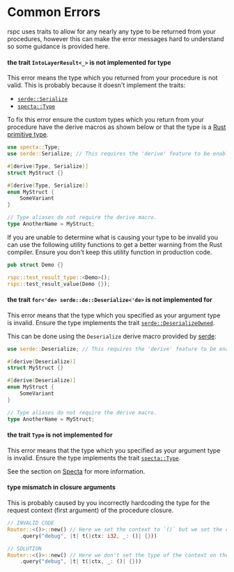 # Common Errors

rspc uses traits to allow for any nearly any type to be returned from your procedures, however this can make the error messages hard to understand so some guidance is provided here.

#### the trait `IntoLayerResult<_>` is not implemented for type

This error means the type which you returned from your procedure is not valid. This is probably because it doesn't implement the traits:

- [`serde::Serialize`](https://docs.rs/serde/latest/serde/trait.Serialize.html)
- [`specta::Type`](https://docs.rs/specta/latest/specta/trait.Type.html)

To fix this error ensure the custom types which you return from your procedure have the derive macros as shown below or that the type is a 
[Rust primitive type](https://doc.rust-lang.org/book/ch03-02-data-types.html).

```rs copy filename="src/main.rs"
use specta::Type;
use serde::Serialize; // This requires the 'derive' feature to be enabled.

#[derive(Type, Serialize)]
struct MyStruct {}

#[derive(Type, Serialize)]
enum MyStruct {
    SomeVariant
}

// Type aliases do not require the derive macro.
type AnotherName = MyStruct;
```

If you are unable to determine what is causing your type to be invalid you can use the following utility functions to get a better warning from the Rust compiler. Ensure you don't keep this utility function in production code.

```rs copy filename="src/main.rs"
pub struct Demo {}

rspc::test_result_type::<Demo>();
rspc::test_result_value(Demo {});
```

#### the trait `for<'de> serde::de::Deserialize<'de>` is not implemented for

This error means that the type which you specified as your argument type is invalid. Ensure the type implements the trait [`serde::DeserializeOwned`](https://docs.rs/serde/latest/serde/de/trait.DeserializeOwned.html).

This can be done using the `Deserialize` derive macro provided by [serde](https://serde.rs/derive.html):

```rs copy filename="src/main.rs"
use serde::Deserialize; // This requires the 'derive' feature to be enabled.

#[derive(Deserialize)]
struct MyStruct {}

#[derive(Deserialize)]
enum MyStruct {
    SomeVariant
}

// Type aliases do not require the derive macro.
type AnotherName = MyStruct;
```

#### the trait `Type` is not implemented for

This error means that the type which you specified as your argument type is invalid.
Ensure the type implements the trait [`specta::Type`](https://docs.rs/specta/latest/specta/trait.Type.html).

See the section on [Specta](./specta) for more information.

#### type mismatch in closure arguments

This is probably caused by you incorrectly hardcoding the type for the request context (first argument) of the procedure closure.

```rs copy filename="src/main.rs"
// INVALID CODE
Router::<()>::new() // Here we set the context to `()` but we set the closures argument type to `i32`.
    .query("debug", |t| t(|ctx: i32, _: ()| {}))

// SOLUTION
Router::<()>::new() // Here we don't set the type of the context on the closure and Rust infers it.
    .query("debug", |t| t(|ctx, _: ()| {}))
```
